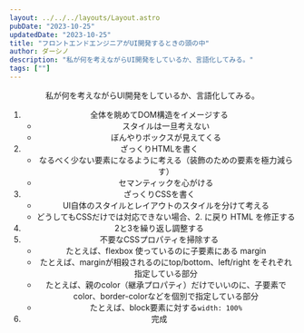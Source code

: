 ```yaml
---
layout: ../../../layouts/Layout.astro
pubDate: "2023-10-25"
updatedDate: "2023-10-25"
title: "フロントエンドエンジニアがUI開発するときの頭の中"
author: ダーシノ
description: "私が何を考えながらUI開発をしているか、言語化してみる。"
tags: [""]
---
```



<Header {...frontmatter} />

私が何を考えながらUI開発をしているか、言語化してみる。

1. 全体を眺めてDOM構造をイメージする
   - スタイルは一旦考えない
   - ぼんやりボックスが見えてくる
1. ざっくりHTMLを書く
   - なるべく少ない要素になるように考える（装飾のための要素を極力減らす）
   - セマンティックを心がける
1. ざっくりCSSを書く
   - UI自体のスタイルとレイアウトのスタイルを分けて考える
   - どうしてもCSSだけでは対応できない場合、2. に戻り HTML を修正する
1. 2と3を繰り返し調整する
1. 不要なCSSプロパティを掃除する
   - たとえば、flexbox 使っているのに子要素にある margin
   - たとえば、marginが相殺されるのにtop/bottom、left/right をそれぞれ指定している部分
   - たとえば、親のcolor（継承プロパティ）だけでいいのに、子要素でcolor、border-colorなどを個別で指定している部分
   - たとえば、block要素に対する`width: 100%`
1. 完成
